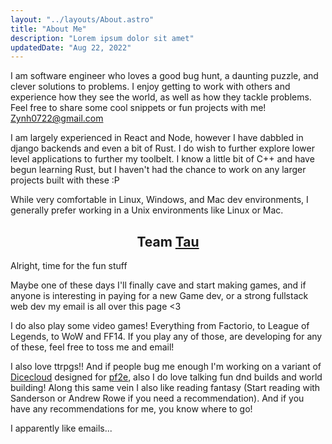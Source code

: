 ```yaml
---
layout: "../layouts/About.astro"
title: "About Me"
description: "Lorem ipsum dolor sit amet"
updatedDate: "Aug 22, 2022"
---
```


I am software engineer who loves a good bug hunt, a daunting puzzle, and clever
solutions to problems. I enjoy getting to work with others and experience how they see the world,
as well as how they tackle problems. Feel free to share some cool snippets or fun projects with me! 
<a href="mailto:Zynh0722@gmail.com">Zynh0722@gmail.com</a>

I am largely experienced in React and Node, however I have dabbled in django 
backends and even a bit of Rust. I do wish to further explore lower level 
applications to further my toolbelt. I know a little bit of C++ and have begun learning Rust,
but I haven't had the chance to work on any larger projects built with these :P

While very comfortable in Linux, Windows, and Mac dev environments, I generally prefer working in a 
Unix environments like Linux or Mac. 

<h2 style="text-align: center;">Team 
    <a href="https://tauday.com/tau-manifesto" style="all: unset; cursor: pointer; text-decoration: underline;">Tau</a></h2>

Alright, time for the fun stuff

Maybe one of these days I'll finally cave and start making games, and if anyone is interesting in paying
for a new Game dev, or a strong fullstack web dev my email is all over this page \<3

I do also play some video games! Everything from Factorio, to League of Legends, to WoW and FF14. If 
you play any of those, are developing for any of these, feel free to toss me and email!

I also love ttrpgs!! And if people bug me enough I'm working on a variant of <a href="https://dicecloud.com/">Dicecloud</a> 
designed for <a href="https://2e.aonprd.com/">pf2e</a>, also I do love talking fun dnd builds and world building!
Along this same vein I also like reading fantasy (Start reading with Sanderson or Andrew Rowe if you need a recommendation).
And if you have any recommendations for me, you know where to go!

I apparently like emails...

<Toolbox />